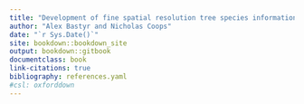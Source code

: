 ```yaml
---
title: "Development of fine spatial resolution tree species information for MPB-impacted ecosystems for Species-at-Risk habitat assessment"
author: "Alex Bastyr and Nicholas Coops"
date: "`r Sys.Date()`"
site: bookdown::bookdown_site
output: bookdown::gitbook
documentclass: book
link-citations: true
bibliography: references.yaml
#csl: oxforddown
---
```


<!--chapter:end:index.Rmd-->

<!--chapter:end:02-Data.Rmd-->

<!--chapter:end:03-Methods.Rmd-->

<!--chapter:end:04-Results.Rmd-->

<!--chapter:end:05-Discussion.Rmd-->

